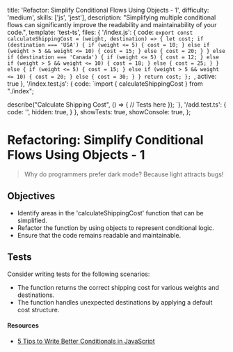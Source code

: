   title: 'Refactor: Simplify Conditional Flows Using Objects - 1',
  difficulty: 'medium',
  skills: ['js', 'jest'],
  description:
    "Simplifying multiple conditional flows can significantly improve the readability and maintainability of your code.",
  template: 'test-ts',
  files: {
    '/index.js': {
      code: `export const calculateShippingCost = (weight, destination) => {
  let cost;
  if (destination === 'USA') {
    if (weight <= 5) {
      cost = 10;
    } else if (weight > 5 && weight <= 10) {
      cost = 15;
    } else {
      cost = 20;
    }
  } else if (destination === 'Canada') {
    if (weight <= 5) {
      cost = 12;
    } else if (weight > 5 && weight <= 10) {
      cost = 18;
    } else {
      cost = 25;
    }
  } else {
    if (weight <= 5) {
      cost = 15;
    } else if (weight > 5 && weight <= 10) {
      cost = 20;
    } else {
      cost = 30;
    }
  }
  return cost;
};
`,
      active: true
    },
    '/index.test.js': {
      code: `import { calculateShippingCost } from "./index";

describe("Calculate Shipping Cost", () => {
  // Tests here
});
`},
    '/add.test.ts': {
      code: '',
      hidden: true,
    }
  },
  showTests: true,
  showConsole: true,
};

# Refactoring: Simplify Conditional Flows Using Objects - 1

> Why do programmers prefer dark mode?
> Because light attracts bugs!

## Objectives
- Identify areas in the 'calculateShippingCost' function that can be simplified.
- Refactor the function by using objects to represent conditional logic.
- Ensure that the code remains readable and maintainable.

## Tests

Consider writing tests for the following scenarios:
- The function returns the correct shipping cost for various weights and destinations.
- The function handles unexpected destinations by applying a default cost structure.


#### Resources

- <a target="_blank" href="https://www.digitalocean.com/community/posts/5-tips-to-write-better-conditionals-in-javascript">5 Tips to Write Better Conditionals in JavaScript</a>
